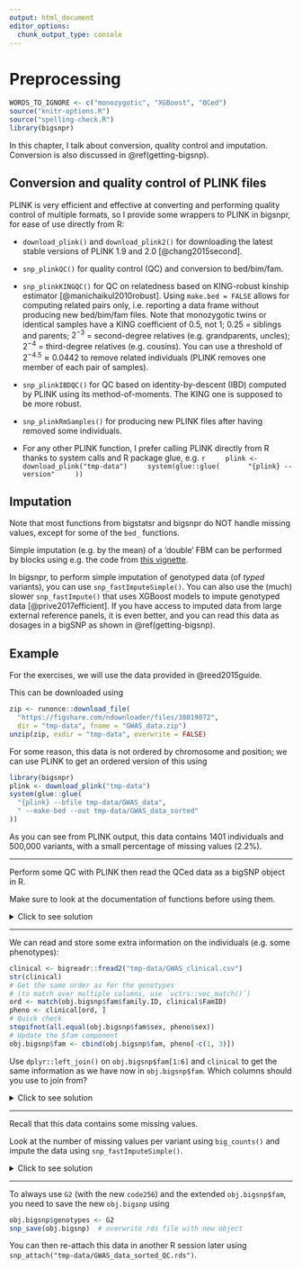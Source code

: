 ```yaml
---
output: html_document
editor_options: 
  chunk_output_type: console
---
```


# Preprocessing

```r
WORDS_TO_IGNORE <- c("monozygotic", "XGBoost", "QCed")
source("knitr-options.R")
source("spelling-check.R")
library(bigsnpr)
```

In this chapter, I talk about conversion, quality control and imputation. Conversion is also discussed in \@ref(getting-bigsnp).

## Conversion and quality control of PLINK files {#PLINK}

PLINK is very efficient and effective at converting and performing quality control of multiple formats, so I provide some wrappers to PLINK in bigsnpr, for ease of use directly from R:

- `download_plink()` and `download_plink2()` for downloading the latest stable versions of PLINK 1.9 and 2.0 [@chang2015second].

- `snp_plinkQC()` for quality control (QC) and conversion to bed/bim/fam.

- `snp_plinkKINGQC()` for QC on relatedness based on KING-robust kinship estimator [@manichaikul2010robust]. Using `make.bed = FALSE` allows for computing related pairs only, i.e. reporting a data frame without producing new bed/bim/fam files. Note that monozygotic twins or identical samples have a KING coefficient of $0.5$, not $1$; $0.25$ = siblings and parents; $2^{-3}$ = second-degree relatives (e.g. grandparents, uncles); $2^{-4}$ = third-degree relatives (e.g. cousins). You can use a threshold of $2^{-4.5} \approx 0.0442$ to remove related individuals (PLINK removes one member of each pair of samples).
	
- `snp_plinkIBDQC()` for QC based on identity-by-descent (IBD) computed by PLINK using its method-of-moments. The KING one is supposed to be more robust.
	
- `snp_plinkRmSamples()` for producing new PLINK files after having removed some individuals.

- For any other PLINK function, I prefer calling PLINK directly from R thanks to system calls and R package glue, e.g.
    ```r
    plink <- download_plink("tmp-data")
    system(glue::glue(
      "{plink} --version"
    ))
    ```
    

## Imputation

Note that most functions from bigstatsr and bigsnpr do NOT handle missing values, except for some of the `bed_` functions.

Simple imputation (e.g. by the mean) of a 'double' FBM can be performed by blocks using e.g. the code from [this vignette](https://privefl.github.io/bigstatsr/articles/big-apply.html).

In bigsnpr, to perform simple imputation of genotyped data (of *typed* variants), you can use `snp_fastImputeSimple()`. You can also use the (much) slower `snp_fastImpute()` that uses XGBoost models to impute genotyped data [@prive2017efficient].
If you have access to imputed data from large external reference panels, it is even better, and you can read this data as dosages in a bigSNP as shown in \@ref(getting-bigsnp).


## Example {#exo-preprocessing}

For the exercises, we will use the data provided in @reed2015guide.

This can be downloaded using 
```r
zip <- runonce::download_file(
  "https://figshare.com/ndownloader/files/38019072",
  dir = "tmp-data", fname = "GWAS_data.zip")
unzip(zip, exdir = "tmp-data", overwrite = FALSE)
```

For some reason, this data is not ordered by chromosome and position; we can use PLINK to get an ordered version of this using
```r
library(bigsnpr)
plink <- download_plink("tmp-data")
system(glue::glue(
  "{plink} --bfile tmp-data/GWAS_data",
  " --make-bed --out tmp-data/GWAS_data_sorted"
))
```

As you can see from PLINK output, this data contains 1401 individuals and 500,000 variants, with a small percentage of missing values (2.2%).

***

:::: {.infobox .exo}
Perform some QC with PLINK then read the QCed data as a bigSNP object in R.
::::

:::: {.infobox .caution}
Make sure to look at the documentation of functions before using them.
::::

<details>
<summary>Click to see solution</summary>

We can then perform some quality control using
```r
file.remove(paste0("tmp-data/GWAS_data_sorted_QC", 
                   c(".bed", ".bim", ".fam", ".bk", ".rds")))
```
```r
bedfile2 <- snp_plinkQC(plink, "tmp-data/GWAS_data_sorted")
```
404,663 variants are remaining after this quality control.

:::: {.infobox .question}
How to control the amount of memory and number of threads used by PLINK?

Have a search at https://www.cog-genomics.org/plink/1.9/ using the quick index search at the bottom of the sidebar on the left.
::::

We can then read this data into an R object called `bigSNP` using
```r
(rds <- snp_readBed2(bedfile2, ncores = nb_cores()))
obj.bigsnp <- snp_attach(rds)
str(obj.bigsnp, max.level = 2)
```

</details>

***

We can read and store some extra information on the individuals (e.g. some phenotypes):
```r
clinical <- bigreadr::fread2("tmp-data/GWAS_clinical.csv")
str(clinical)
# Get the same order as for the genotypes
# (to match over multiple columns, use `vctrs::vec_match()`)
ord <- match(obj.bigsnp$fam$family.ID, clinical$FamID)
pheno <- clinical[ord, ]
# Quick check
stopifnot(all.equal(obj.bigsnp$fam$sex, pheno$sex))
# Update the $fam component
obj.bigsnp$fam <- cbind(obj.bigsnp$fam, pheno[-c(1, 3)])
```

:::: {.infobox .exo}
Use `dplyr::left_join()` on `obj.bigsnp$fam[1:6]` and `clinical` to get the same information as we have now in `obj.bigsnp$fam`. Which columns should you use to join from?
::::

<details>
<summary>Click to see solution</summary>

```r
str(obj.bigsnp$fam)
fam2 <- dplyr::left_join(obj.bigsnp$fam[1:6], clinical,
                         by = c("family.ID" = "FamID", "sex"))
str(fam2)
```

:::: {.infobox .caution}
Normally, `dplyr::left_join()` doesn't change the order of individuals from the first data frame (as opposed to `merge()`), but you can end up with more rows if there are duplicates in the second data frame.
::::

</details>

***

Recall that this data contains some missing values.

:::: {.infobox .exo}
Look at the number of missing values per variant using `big_counts()` and impute the data using `snp_fastImputeSimple()`.
::::

<details>
<summary>Click to see solution</summary>
```r
G <- obj.bigsnp$genotypes
counts <- big_counts(G)  # counts per variant
counts[, 1:8]
hist(nbNA <- counts[4, ])
```

We can e.g. perform a quick imputation by the mean using 
```r
G2 <- snp_fastImputeSimple(G, method = "mean2", ncores = nb_cores())
big_counts(G2, ind.col = 1:8)
big_counts(G, ind.col = 1:8)
```

:::: {.infobox .caution}
`G` still has missing values, but `G2` does not. 

Although both use the same underlying data (the same binary file `.bk` on disk), they use a different code to decode the underlying data:
::::

```r
G$code256
G2$code256
```

</details>

***

To always use `G2` (with the new `code256`) and the extended `obj.bigsnp$fam`, you need to save the new `obj.bigsnp` using
```r
obj.bigsnp$genotypes <- G2
snp_save(obj.bigsnp)  # overwrite rds file with new object
```

You can then re-attach this data in another R session later using `snp_attach("tmp-data/GWAS_data_sorted_QC.rds")`.  
